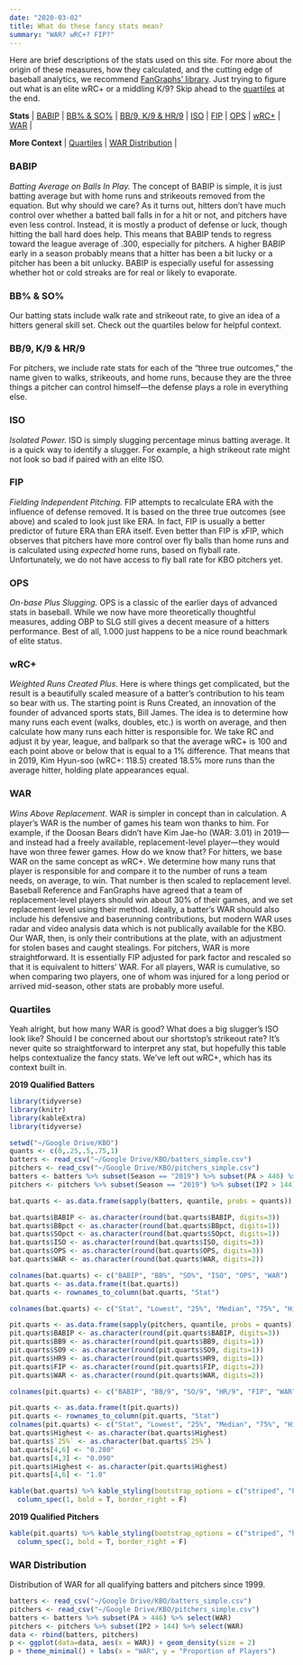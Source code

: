 ```yaml
---
date: "2020-03-02"
title: What do these fancy stats mean?
summary: "WAR? wRC+? FIP?"
---
```

Here are brief descriptions of the stats used on this site. For more about the origin of these measures, how they calculated, and the cutting edge of baseball analytics, we recommend [FanGraphs' library](https://library.fangraphs.com/). Just trying to figure out what is an elite wRC+ or a middling K/9? Skip ahead to the [quartiles](#quartiles) at the end.

**Stats** | [BABIP](#babip) | [BB% & SO%](#bbso) | [BB/9, K/9 & HR/9](#bbkhr) | [ISO](#iso) | [FIP](#fip) | [OPS](#ops) | [wRC+](#wrc) | [WAR](#war) |

**More Context** | [Quartiles](#quartiles) | [WAR Distribution](#dist) |
 
### BABIP {#babip}
*Batting Average on Balls In Play.* The concept of BABIP is simple, it is just batting average but with home runs and strikeouts removed from the equation. But why should we care? As it turns out, hitters don't have much control over whether a batted ball falls in for a hit or not, and pitchers have even less control. Instead, it is mostly a product of defense or luck, though hitting the ball hard does help. This means that BABIP tends to regress toward the league average of .300, especially for pitchers. A higher BABIP early in a season probably means that a hitter has been a bit lucky or a pitcher has been a bit unlucky. BABIP is especially useful for assessing whether hot or cold streaks are for real or likely to evaporate.

### BB% & SO% {#bbso}
Our batting stats include walk rate and strikeout rate, to give an idea of a hitters general skill set. Check out the quartiles below for helpful context. 

### BB/9, K/9 & HR/9 {#bbkhr}
For pitchers, we include rate stats for each of the "three true outcomes," the name given to walks, strikeouts, and home runs, because they are the three things a pitcher can control himself—the defense plays a role in everything else.

### ISO {#iso}
*Isolated Power.* ISO is simply slugging percentage minus batting average. It is a quick way to identify a slugger. For example, a high strikeout rate might not look so bad if paired with an elite ISO.

### FIP {#fip}
*Fielding Independent Pitching.* FIP attempts to recalculate ERA with the influence of defense removed. It is based on the three true outcomes (see above) and scaled to look just like ERA. In fact, FIP is usually a better predictor of future ERA than ERA itself. Even better than FIP is xFIP, which observes that pitchers have more control over fly balls than home runs and is calculated using *expected* home runs, based on flyball rate. Unfortunately, we do not have access to fly ball rate for KBO pitchers yet.

### OPS {#ops}
*On-base Plus Slugging.* OPS is a classic of the earlier days of advanced stats in baseball. While we now have more theoretically thoughtful measures, adding OBP to SLG still gives a decent measure of a hitters performance. Best of all, 1.000 just happens to be a nice round beachmark of elite status. 

### wRC+ {#wrc}
*Weighted Runs Created Plus*. Here is where things get complicated, but the result is a beautifully scaled measure of a batter's contribution to his team so bear with us. The starting point is Runs Created, an innovation of the founder of advanced sports stats, Bill James. The idea is to determine how many runs each event (walks, doubles, etc.) is worth on average, and then calculate how many runs each hitter is responsible for. We take RC and adjust it by year, league, and ballpark so that the average wRC+ is 100 and each point above or below that is equal to a 1% difference. That means that in 2019, Kim Hyun-soo (wRC+: 118.5) created 18.5% more runs than the average hitter, holding plate appearances equal.

### WAR {#war}
*Wins Above Replacement*. WAR is simpler in concept than in calculation. A player's WAR is the number of games his team won thanks to him. For example, if the Doosan Bears didn't have Kim Jae-ho (WAR: 3.01) in 2019—and instead had a freely available, replacement-level player—they would have won three fewer games. How do we know that? For hitters, we base WAR on the same concept as wRC+. We determine how many runs that player is responsible for and compare it to the number of runs a team needs, on average, to win. That number is then scaled to replacement level. Baseball Reference and FanGraphs have agreed that a team of replacement-level players should win about 30% of their games, and we set replacement level using their method. Ideally, a batter's WAR should also include his defensive and baserunning contributions, but modern WAR uses radar and video analysis data which is not publically available for the KBO. Our WAR, then, is only their contributions at the plate, with an adjustment for stolen bases and caught stealings. For pitchers, WAR is more straightforward. It is essentially FIP adjusted for park factor and rescaled so that it is equivalent to hitters' WAR. For all players, WAR is cumulative, so when comparing two players, one of whom was injured for a long period or arrived mid-season, other stats are probably more useful.

### Quartiles {#quartiles}

Yeah alright, but how many WAR is good? What does a big slugger's ISO look like? Should I be concerned about our shortstop's strikeout rate? It's never quite so straightforward to interpret any stat, but hopefully this table helps contextualize the fancy stats. We've left out wRC+, which has its context built in.

**2019 Qualified Batters**
```r
library(tidyverse)
library(knitr)
library(kableExtra)
library(tidyverse)

setwd("~/Google Drive/KBO")
quants <- c(0,.25,.5,.75,1)
batters <- read_csv("~/Google Drive/KBO/batters_simple.csv")
pitchers <- read_csv("~/Google Drive/KBO/pitchers_simple.csv")
batters <- batters %>% subset(Season == "2019") %>% subset(PA > 446) %>% select(BABIP, BBpct, SOpct, ISO, OPS, WAR)
pitchers <- pitchers %>% subset(Season == "2019") %>% subset(IP2 > 144) %>% select(BABIP, BB9, SO9, HR9, FIP, WAR)

bat.quarts <- as.data.frame(sapply(batters, quantile, probs = quants))

bat.quarts$BABIP <- as.character(round(bat.quarts$BABIP, digits=3))
bat.quarts$BBpct <- as.character(round(bat.quarts$BBpct, digits=1))
bat.quarts$SOpct <- as.character(round(bat.quarts$SOpct, digits=1))
bat.quarts$ISO <- as.character(round(bat.quarts$ISO, digits=3))
bat.quarts$OPS <- as.character(round(bat.quarts$OPS, digits=3))
bat.quarts$WAR <- as.character(round(bat.quarts$WAR, digits=2))

colnames(bat.quarts) <- c("BABIP", "BB%", "SO%", "ISO", "OPS", "WAR")
bat.quarts <- as.data.frame(t(bat.quarts))
bat.quarts <- rownames_to_column(bat.quarts, "Stat")

colnames(bat.quarts) <- c("Stat", "Lowest", "25%", "Median", "75%", "Highest")

pit.quarts <- as.data.frame(sapply(pitchers, quantile, probs = quants))
pit.quarts$BABIP <- as.character(round(pit.quarts$BABIP, digits=3))
pit.quarts$BB9 <- as.character(round(pit.quarts$BB9, digits=1))
pit.quarts$SO9 <- as.character(round(pit.quarts$SO9, digits=1))
pit.quarts$HR9 <- as.character(round(pit.quarts$HR9, digits=1))
pit.quarts$FIP <- as.character(round(pit.quarts$FIP, digits=2))
pit.quarts$WAR <- as.character(round(pit.quarts$WAR, digits=2))

colnames(pit.quarts) <- c("BABIP", "BB/9", "SO/9", "HR/9", "FIP", "WAR")

pit.quarts <- as.data.frame(t(pit.quarts))
pit.quarts <- rownames_to_column(pit.quarts, "Stat")
colnames(pit.quarts) <- c("Stat", "Lowest", "25%", "Median", "75%", "Highest")
bat.quarts$Highest <- as.character(bat.quarts$Highest) 
bat.quarts$`25%` <- as.character(bat.quarts$`25%`) 
bat.quarts[4,6] <- "0.280"
bat.quarts[4,3] <- "0.090"
pit.quarts$Highest <- as.character(pit.quarts$Highest) 
pit.quarts[4,6] <- "1.0"

kable(bat.quarts) %>% kable_styling(bootstrap_options = c("striped", "hover"), fixed_thead = T) %>%
  column_spec(1, bold = T, border_right = F)
```

**2019 Qualified Pitchers**
```r
kable(pit.quarts) %>% kable_styling(bootstrap_options = c("striped", "hover"), fixed_thead = T) %>%
  column_spec(1, bold = T, border_right = F)
```

### WAR Distribution {#dist}

Distribution of WAR for all qualifying batters and pitchers since 1999.
```r
batters <- read_csv("~/Google Drive/KBO/batters_simple.csv")
pitchers <- read_csv("~/Google Drive/KBO/pitchers_simple.csv")
batters <- batters %>% subset(PA > 446) %>% select(WAR)
pitchers <- pitchers %>% subset(IP2 > 144) %>% select(WAR)
data <- rbind(batters, pitchers)
p <- ggplot(data=data, aes(x = WAR)) + geom_density(size = 2)
p + theme_minimal() + labs(x = "WAR", y = "Proportion of Players")
```
